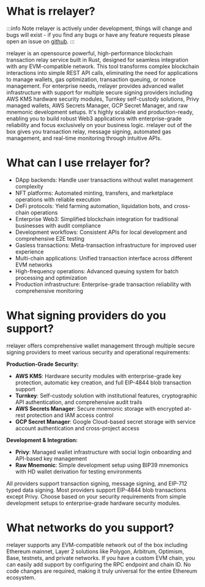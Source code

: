 # What is rrelayer?

:::info
Note rrelayer is actively under development, things will change and bugs will exist - if you find any bugs or have any
feature requests please open an issue on [github](https://github.com/joshstevens19/rrelayer/issues).
:::

rrelayer is an opensource powerful, high-performance blockchain transaction relay service built in Rust, designed for seamless integration with any EVM-compatible network.
This tool transforms complex blockchain interactions into simple REST API calls, eliminating the need for applications to manage wallets, gas optimization, transaction queuing, or nonce management.
For enterprise needs, rrelayer provides advanced wallet infrastructure with support for multiple secure signing providers including AWS KMS hardware security modules, Turnkey self-custody solutions, Privy managed wallets, AWS Secrets Manager, GCP Secret Manager, and raw mnemonic development setups.
It's highly scalable and production-ready, enabling you to build robust Web3 applications with enterprise-grade reliability and focus exclusively on your business logic.
rrelayer out of the box gives you transaction relay, message signing, automated gas management, and real-time monitoring through intuitive APIs.

# What can I use rrelayer for?

- DApp backends: Handle user transactions without wallet management complexity
- NFT platforms: Automated minting, transfers, and marketplace operations with reliable execution
- DeFi protocols: Yield farming automation, liquidation bots, and cross-chain operations
- Enterprise Web3: Simplified blockchain integration for traditional businesses with audit compliance
- Development workflows: Consistent APIs for local development and comprehensive E2E testing
- Gasless transactions: Meta-transaction infrastructure for improved user experience
- Multi-chain applications: Unified transaction interface across different EVM networks
- High-frequency operations: Advanced queuing system for batch processing and optimization
- Production infrastructure: Enterprise-grade transaction reliability with comprehensive monitoring

# What signing providers do you support?

rrelayer offers comprehensive wallet management through multiple secure signing providers to meet various security and operational requirements:

**Production-Grade Security:**

- **AWS KMS**: Hardware security modules with enterprise-grade key protection, automatic key creation, and full EIP-4844 blob transaction support
- **Turnkey**: Self-custody solution with institutional features, cryptographic API authentication, and comprehensive audit trails
- **AWS Secrets Manager**: Secure mnemonic storage with encrypted at-rest protection and IAM access control
- **GCP Secret Manager**: Google Cloud-based secret storage with service account authentication and cross-project access

**Development & Integration:**

- **Privy**: Managed wallet infrastructure with social login onboarding and API-based key management
- **Raw Mnemonic**: Simple development setup using BIP39 mnemonics with HD wallet derivation for testing environments

All providers support transaction signing, message signing, and EIP-712 typed data signing. Most providers support EIP-4844 blob transactions except Privy. Choose based on your security requirements from simple development setups to enterprise-grade hardware security modules.

# What networks do you support?

rrelayer supports any EVM-compatible network out of the box including Ethereum mainnet, Layer 2 solutions like Polygon, Arbitrum, Optimism, Base, testnets, and private networks. If you have a custom EVM chain, you can easily add support by configuring the RPC endpoint and chain ID. No code changes are required, making it truly universal for the entire Ethereum ecosystem.
